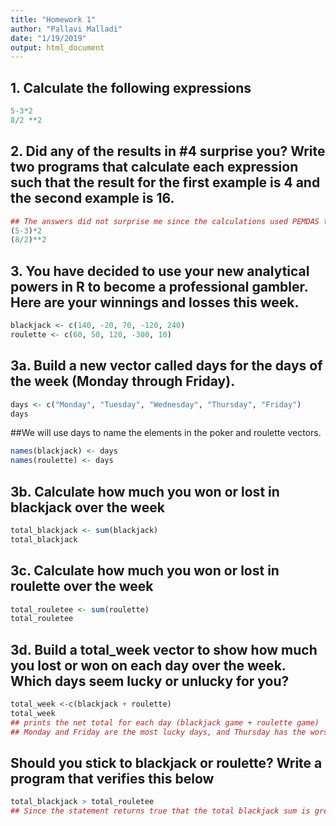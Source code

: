 ```yaml
---
title: "Homework 1"
author: "Pallavi Malladi"
date: "1/19/2019"
output: html_document
---
```


## 1. Calculate the following expressions
```r
5-3*2
8/2 **2
```

## 2. Did any of the results in #4 surprise you? Write two programs that calculate each expression such that the result for the first example is 4 and the second example is 16.
```r
## The answers did not surprise me since the calculations used PEMDAS to solve. 
(5-3)*2
(8/2)**2
```

## 3. You have decided to use your new analytical powers in R to become a professional gambler. Here are your winnings and losses this week.
```r
blackjack <- c(140, -20, 70, -120, 240)
roulette <- c(60, 50, 120, -300, 10)
```
## 3a. Build a new vector called days for the days of the week (Monday through Friday).
```r
days <- c("Monday", "Tuesday", "Wednesday", "Thursday", "Friday")
days
```
 
##We will use days to name the elements in the poker and roulette vectors.
```r
names(blackjack) <- days
names(roulette) <- days
```

## 3b. Calculate how much you won or lost in blackjack over the week
```r
total_blackjack <- sum(blackjack)
total_blackjack
```

## 3c. Calculate how much you won or lost in roulette over the week
```r
total_rouletee <- sum(roulette)
total_rouletee
```

## 3d. Build a total_week vector to show how much you lost or won on each day over the week. Which days seem lucky or unlucky for you?
```r
total_week <-c(blackjack + roulette) 
total_week 
## prints the net total for each day (blackjack game + roulette game)
## Monday and Friday are the most lucky days, and Thursday has the worst luck.
```

## Should you stick to blackjack or roulette? Write a program that verifies this below
```r
total_blackjack > total_rouletee
## Since the statement returns true that the total blackjack sum is greater than the roulette sum for the week, the player should stick to blackjack.
``` 

